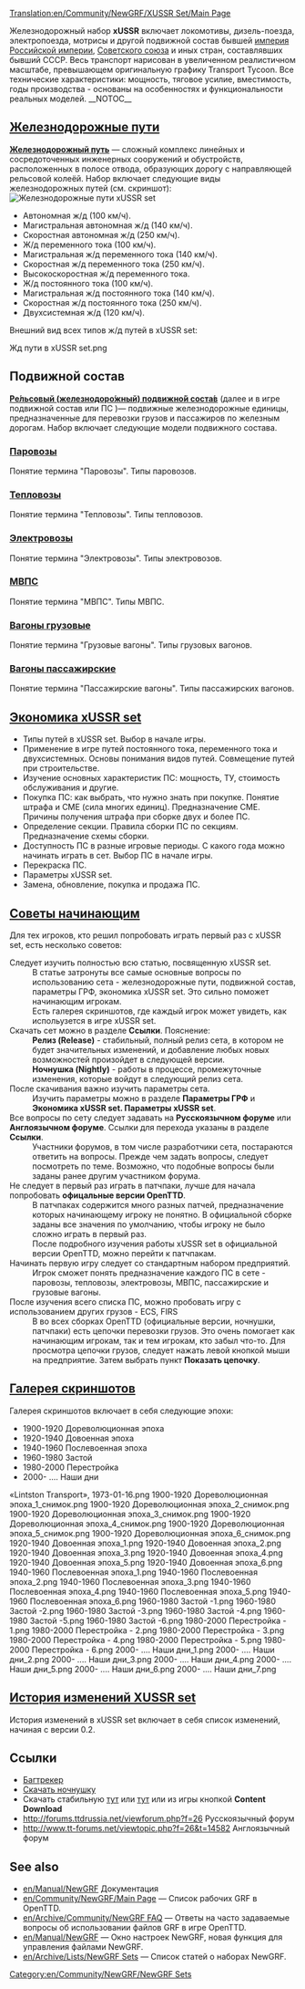[[Translation:en/Community/NewGRF/XUSSR Set/Main Page]]


{{en/Community/NewGRF/Infobox NewGRF|setname= xUSSR Set
|screenshot=ru/Community/NewGRF/XUSSR Set/«Lintston Transport», 1973-01-16.png
|artist=George, Wowan, Simozzz, Ghost, Rubiroid, Engineer_Keen, Otecan, LitNik
|coder=George
|focus=en/Community/NewGRF/Addons Trains
|homepage=forums.ttdrussia.net/viewforum.php?f=26
|homepagename= xUSSR Set at ttdrussia.net
|copyright= copyrighted
}}
Железнодорожный набор '''xUSSR''' включает локомотивы, дизель-поезда, электропоезда, мотрисы и другой подвижной состав бывшей [https://www.wikipedia.org/wiki/ru:Российская империя Российской империи], [https://www.wikipedia.org/wiki/ru:СССР Советского союза] и иных стран, составлявших бывший СССР. Весь транспорт нарисован в увеличенном реалистичном масштабе, превышающем оригинальную графику Transport Tycoon.  Все технические характеристики: мощность, тяговое усилие, вместимость, годы производства - основаны на особенностях и функциональности реальных моделей.
__NOTOC__
== [https://wiki.openttd.org/XUSSR_Set/Railway_tracks/Ru Железнодорожные пути] ==
[https://ru.wikipedia.org/wiki/Железнодорожный_путь '''Железнодорожный путь''']  — сложный комплекс линейных и сосредоточенных инженерных сооружений и обустройств, расположенных в полосе отвода, образующих дорогу с направляющей рельсовой колеёй.
Набор включает следующие виды железнодорожных путей (см. скриншот):
[[File:en/Железнодорожные пути.png|frame|right| Железнодорожные пути xUSSR set]]
* Автономная ж/д (100 км/ч).
* Магистральная автономная ж/д (140 км/ч).
* Скоростная автономная ж/д (250 км/ч).
* Ж/д переменного тока (100 км/ч).
* Магистральная ж/д переменного тока (140 км/ч).
* Скоростная ж/д переменного тока (250 км/ч).
* Высокоскоростная ж/д переменного тока.
* Ж/д постоянного тока (100 км/ч).
* Магистральная ж/д постоянного тока (140 км/ч).
* Скоростная ж/д постоянного тока (250 км/ч).
* Двухсистемная ж/д (120 км/ч).
Внешний вид всех типов ж/д путей в xUSSR set:
<gallery mode="packed">
Жд пути в xUSSR set.png
</gallery>

== Подвижной состав ==
[https://ru.wikipedia.org/wiki/Рельсовый_подвижной_состав '''Ре́льсовый (железнодоро́жный) подвижно́й соста́в'''] (далее и в игре подвижной состав или ПС )— подвижные железнодорожные единицы, предназначенные для перевозки грузов и пассажиров по железным дорогам.
Набор включает следующие модели подвижного состава.
===[https://wiki.openttd.org/XUSSR_Set/Steam/Ru Паровозы]===
Понятие термина "Паровозы". Типы паровозов.

===[https://wiki.openttd.org/XUSSR_Set/diesel_locomotive/Ru Тепловозы]===
Понятие термина "Тепловозы". Типы тепловозов.

===[https://wiki.openttd.org/XUSSR_Set/Electric_locomotive/Ru Электровозы]===
Понятие термина "Электровозы". Типы электровозов.

===[https://wiki.openttd.org/XUSSR_Set/DMU_EMU/Ru МВПС]===
Понятие термина "МВПС". Типы МВПС.

=== [https://wiki.openttd.org/XUSSR_Set/Freight_wagon/Ru Вагоны грузовые] ===
Понятие термина "Грузовые вагоны". Типы грузовых вагонов.

===[https://wiki.openttd.org/XUSSR_Set/Passenger_wagon/Ru Вагоны пассажирские] ===
Понятие термина "Пассажирские вагоны". Типы пассажирских вагонов.

== [https://wiki.openttd.org/XUSSR_Set/Economy_XUSSR_Set/Ru Экономика xUSSR set] ==
* Типы путей в xUSSR set. Выбор в начале игры.
* Применение в игре путей постоянного тока, переменного тока и двухсистемных. Основы понимания видов путей. Совмещение путей при строительстве.
* Изучение основных характеристик ПС: мощность, ТУ, стоимость обслуживания и другие.  
* Покупка ПС: как выбрать,  что нужно знать при покупке. Понятие штрафа и СМЕ (сила многих единиц). Предназначение СМЕ. Причины получения штрафа при сборке двух и более ПС.
* Определение секции. Правила сборки ПС по секциям. Предназначение схемы сборки.
* Доступность ПС в разные игровые периоды. С какого года можно начинать играть в сет. Выбор ПС в начале игры.
* Перекраска ПС.
* Параметры xUSSR set.
* Замена, обновление, покупка и продажа ПС.

==[https://wiki.openttd.org/XUSSR_Set/Tips_for_beginners/Ru Советы начинающим] ==
Для тех игроков, кто решил попробовать играть первый раз с xUSSR set, есть несколько советов:
;Следует изучить полностью всю статью, посвященную xUSSR set.
:В статье затронуты все самые основные вопросы по использованию сета - железнодорожные пути, подвижной состав, параметры ГРФ, экономика xUSSR set. Это сильно поможет начинающим игрокам.
:Есть галерея скриншотов, где каждый игрок может увидеть, как испольузется в игре xUSSR set.
;Скачать сет можно в разделе '''Ссылки'''. Пояснение:
:'''Релиз (Release)''' - стабильный, полный релиз сета, в котором не будет значительных изменений, и добавление любых новых возможностей произойдет в следующей версии.
:'''Ночнушка (Nightly)''' - работы в процессе, промежуточные изменения, которые войдут в следующий релиз сета. 
;После скачивания важно изучить параметры сета.
:Изучить параметры можно в разделе '''Параметры ГРФ''' и '''Экономика xUSSR set. Параметры xUSSR set'''.
;Все вопросы по сету следует задавать на '''Русскоязычном форуме''' или '''Англоязычном форуме'''. Ссылки для перехода указаны в разделе '''Ссылки'''.
:Участники форумов, в том числе разработчики сета, постараются ответить на вопросы. Прежде чем задать вопросы, следует посмотреть по теме. Возможно, что подобные вопросы были заданы ранее другим участником форума.
;Не следует в первый раз играть в патчпаки, лучше для начала попробовать '''офицальные версии OpenTTD'''.
:В патчпаках содержится много разных патчей, предназначение которых начинающему игроку не понятно. В официальной сборке заданы все значения по умолчанию, чтобы игроку не было сложно играть в первый раз. 
:После подробного изучения работы xUSSR set в официальной версии OpenTTD, можно перейти к патчпакам.
;Начинать первую игру следует со стандартным набором предприятий.
:Игрок сможет понять предназначение каждого ПС в сете - паровозы, тепловозы, электровозы, МВПС, пассажирские и грузовые вагоны. 
;После изучения всего списка ПС, можно пробовать игру с использованием других грузов - ECS, FIRS
:В во всех сборках OpenTTD (официальные версии, ночнушки, патчпаки) есть цепочки перевозки грузов. Это очень помогает как начинающим игрокам, так и тем игрокам, кто забыл что-то. Для просмотра цепочки грузов, следует нажать левой кнопкой мыши на предприятие. Затем выбрать пункт '''Показать цепочку'''.

== [https://wiki.openttd.org/XUSSR_Set/Screenshots_gallery/Ru Галерея скриншотов] ==
Галерея скриншотов включает в себя следующие эпохи:
* 1900-1920 Дореволюционная эпоха
* 1920-1940 Довоенная эпоха
* 1940-1960 Послевоенная эпоха
* 1960-1980 Застой
* 1980-2000 Перестройка
* 2000- ....      Наши дни
<gallery mode="packed">
«Lintston Transport», 1973-01-16.png
1900-1920 Дореволюционная эпоха_1_снимок.png
1900-1920 Дореволюционная эпоха_2_снимок.png
1900-1920 Дореволюционная эпоха_3_снимок.png
1900-1920 Дореволюционная эпоха_4_снимок.png
1900-1920 Дореволюционная эпоха_5_снимок.png
1900-1920 Дореволюционная эпоха_6_снимок.png
1920-1940 Довоенная эпоха_1.png
1920-1940 Довоенная эпоха_2.png
1920-1940 Довоенная эпоха_3.png
1920-1940 Довоенная эпоха_4.png
1920-1940 Довоенная эпоха_5.png
1920-1940 Довоенная эпоха_6.png
1940-1960 Послевоенная эпоха_1.png
1940-1960 Послевоенная эпоха_2.png
1940-1960 Послевоенная эпоха_3.png
1940-1960 Послевоенная эпоха_4.png
1940-1960 Послевоенная эпоха_5.png
1940-1960 Послевоенная эпоха_6.png
1960-1980 Застой -1.png
1960-1980 Застой -2.png
1960-1980 Застой -3.png
1960-1980 Застой -4.png
1960-1980 Застой -5.png
1960-1980 Застой -6.png
1980-2000 Перестройка - 1.png
1980-2000 Перестройка - 2.png
1980-2000 Перестройка - 3.png
1980-2000 Перестройка - 4.png
1980-2000 Перестройка - 5.png
1980-2000 Перестройка - 6.png
2000- .... Наши дни_1.png
2000- .... Наши дни_2.png
2000- .... Наши дни_3.png
2000- .... Наши дни_4.png
2000- .... Наши дни_5.png
2000- .... Наши дни_6.png
2000- .... Наши дни_7.png
</gallery>

==[https://wiki.openttd.org/XUSSR_Set/Change_history/Ru История изменений XUSSR set]==
История изменений в xUSSR set включает в себя список изменений, начиная с версии 0.2.

==Ссылки==
*[https://dev.openttdcoop.org/projects/xussrset/issues Багтрекер]
*[http://bundles.openttdcoop.org/xussrset/push/LATEST/ Скачать ночнушку]
*Cкачать стабильную [http://bundles.openttdcoop.org/xussrset/releases/ тут] или [http://binaries.openttd.org/bananas/newgrf/xUSSR_set-0.3.tar.gz тут] или из игры кнопкой '''Content Download'''
*http://forums.ttdrussia.net/viewforum.php?f=26 Русскоязычный форум
*http://www.tt-forums.net/viewtopic.php?f=26&t=14582 Англоязычный форум

== See also ==
* [[en/Manual/NewGRF]] Документация
* [[en/Community/NewGRF/Main Page]] &mdash; Список рабочих GRF в OpenTTD.
* [[en/Archive/Community/NewGRF FAQ]] &mdash; Ответы на часто задаваемые вопросы об использовании файлов GRF в игре OpenTTD.
* [[en/Manual/NewGRF]] &mdash; Окно настроек NewGRF, новая функция для управления файлами NewGRF. 
* [[en/Archive/Lists/NewGRF Sets]] &mdash; Список статей о наборах NewGRF.

[[Category:en/Community/NewGRF/NewGRF Sets]]